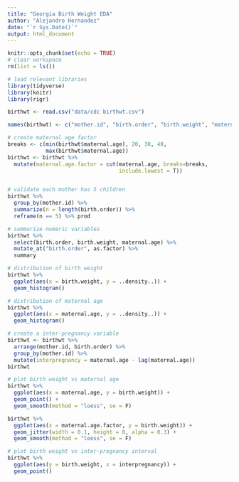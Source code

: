 ```yaml
---
title: "Georgia Birth Weight EDA"
author: "Alejandro Hernandez"
date: "`r Sys.Date()`"
output: html_document
---
```


```r
knitr::opts_chunk$set(echo = TRUE)
# clear workspace
rm(list = ls())

# load relevant libraries
library(tidyverse)
library(knitr)
library(rigr)
```

```r
birthwt <- read.csv("data/cdc birthwt.csv")

names(birthwt) <- c("mother.id", "birth.order", "birth.weight", "maternal.age", "child.id")

# create maternal age factor
breaks <- c(min(birthwt$maternal.age), 20, 30, 40,
            max(birthwt$maternal.age))
birthwt <- birthwt %>%
  mutate(maternal.age.factor = cut(maternal.age, breaks=breaks,
                                   include.lowest = T)) 


# validate each mother has 5 children
birthwt %>%
  group_by(mother.id) %>%
  summarize(n = length(birth.order)) %>%
  reframe(n == 5) %>% prod

# summarize numeric variables
birthwt %>% 
  select(birth.order, birth.weight, maternal.age) %>% 
  mutate_at("birth.order", as.factor) %>%
  summary

# distribution of birth weight
birthwt %>%
  ggplot(aes(x = birth.weight, y = ..density..)) +
  geom_histogram()

# distribution of maternal age
birthwt %>%
  ggplot(aes(x = maternal.age, y = ..density..)) +
  geom_histogram()

# create a inter-pregnancy variable
birthwt <- birthwt %>%
  arrange(mother.id, birth.order) %>%
  group_by(mother.id) %>%
  mutate(interpregnancy = maternal.age - lag(maternal.age))
birthwt

# plot birth weight vs maternal age
birthwt %>%
  ggplot(aes(x = maternal.age, y = birth.weight)) +
  geom_point() +
  geom_smooth(method = "loess", se = F)

birthwt %>%
  ggplot(aes(x = maternal.age.factor, y = birth.weight)) +
  geom_jitter(width = 0.1, height = 0, alpha = 0.3) +
  geom_smooth(method = "loess", se = F)

# plot birth weight vs inter-pregnancy interval
birthwt %>%
  ggplot(aes(y = birth.weight, x = interpregnancy)) +
  geom_point()
```